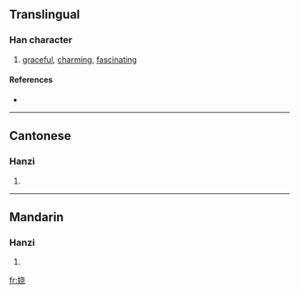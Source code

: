 {{see|嬈}}
==Translingual==

===Han character===
{{Han char|rn=38|rad=女|as=06|sn=9|four=|canj=女十心山 (VJPU)}}

# [[graceful]], [[charming]], [[fascinating]]

====References====
* {{Han ref|kx=0261.321|hdz=21043.130|uh=5A06|ud=23046}}

----

==Cantonese==

===Hanzi===
{{yue-hanzi|jyut=|y=yiu4}}

# {{defn|Cantonese}}

----

==Mandarin==

===Hanzi===
{{cmn-hanzi|tra=嬈|pin=[[rǎo]] ([[rao3]])|wg=jao<sup>3</sup>}}

# {{defn|Mandarin}}

[[fr:娆]]